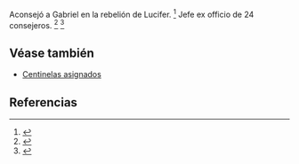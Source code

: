Aconsejó a Gabriel en la rebelión de Lucifer. <ref>{{lib|LU|54|5|10}}</ref> Jefe ex officio de 24 consejeros. <ref>{{lib|LU|24|5|3}}</ref> <ref>{{lib|LU|114|2|3}}</ref> 

== Véase también ==

* [[Centinelas asignados]]


== Referencias ==

<references />
